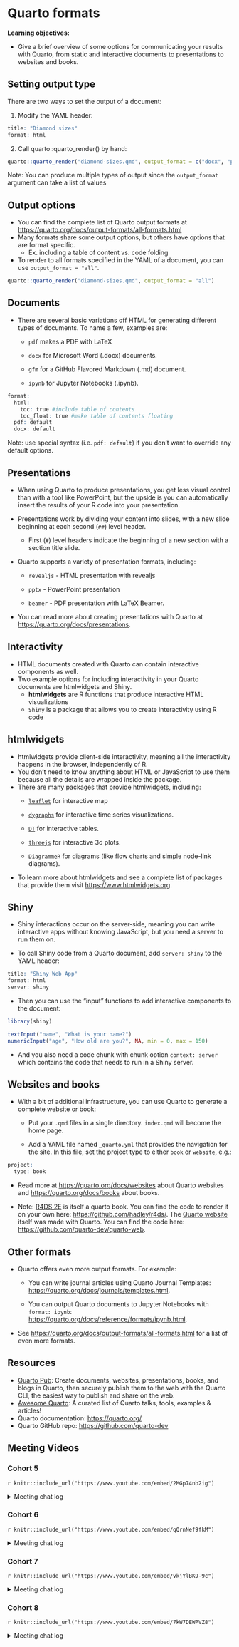 # Quarto formats

**Learning objectives:**

- Give a brief overview of some options for communicating your results with Quarto, from static and interactive documents to presentations to websites and books.


## Setting output type

There are two ways to set the output of a document:


1. Modify the YAML header:
```r
title: "Diamond sizes"
format: html
```

2. Call quarto::quarto_render() by hand:

```r

quarto::quarto_render("diamond-sizes.qmd", output_format = c("docx", "pdf"))
```

Note: You can  produce multiple types of output since the `output_format` argument can take a list of values

## Output options

- You can find the complete list of Quarto output formats at <https://quarto.org/docs/output-formats/all-formats.html>
- Many formats share some output options, but others have options that are format specific.
  - Ex. including a table of content vs. code folding
- To render to all formats specified in the YAML of a document, you can use `output_format = "all"`.

```r
quarto::quarto_render("diamond-sizes.qmd", output_format = "all")
```

## Documents

- There are several basic variations off HTML for generating different types of documents. To name a few, examples are:
  - `pdf` makes a PDF with LaTeX 

  - `docx` for Microsoft Word (.docx) documents.

  - `gfm` for a GitHub Flavored Markdown (.md) document.

  - `ipynb` for Jupyter Notebooks (.ipynb).


```r
format:
  html:
    toc: true #include table of contents
    toc_float: true #make table of contents floating 
  pdf: default
  docx: default
```

Note: use special syntax (i.e. `pdf: default`) if you don’t want to override any default options.

## Presentations

- When using Quarto to produce presentations, you get less visual control than with a tool like PowerPoint, but the upside is you can automatically insert the results of your R code into your presentation.
- Presentations work by dividing your content into slides, with a new slide beginning at each second (`##`) level header.
  - First (`#`) level headers indicate the beginning of a new section with a section title slide.
- Quarto supports a variety of presentation formats, including:

  - `revealjs` - HTML presentation with revealjs
  
  - `pptx` - PowerPoint presentation
  
  - `beamer` - PDF presentation with LaTeX Beamer.

- You can read more about creating presentations with Quarto at <https://quarto.org/docs/presentations>.

## Interactivity

- HTML documents created with Quarto can contain interactive components as well. 
- Two example options for including interactivity in your Quarto documents are htmlwidgets and Shiny.
  - **htmlwidgets** are R functions that produce interactive HTML visualizations
  - `Shiny` is a package that allows you to create interactivity using R code

## htmlwidgets

- htmlwidgets provide client-side interactivity, meaning all the interactivity happens in the browser, independently of R. 
- You don’t need to know anything about HTML or JavaScript to use them because all the details are wrapped inside the package.
- There are many packages that provide htmlwidgets, including:
  - [`leaflet`](https://rstudio.github.io/leaflet/) for interactive map
  - [`dygraphs`](https://rstudio.github.io/dygraphs) for interactive time series visualizations.
  
  - [`DT`](https://rstudio.github.io/DT/) for interactive tables.
  
  - [`threejs`](https://bwlewis.github.io/rthreejs) for interactive 3d plots.
  
  - [`DiagrammeR`](https://rich-iannone.github.io/DiagrammeR) for diagrams (like flow charts and simple node-link diagrams).

- To learn more about htmlwidgets and see a complete list of packages that provide them visit <https://www.htmlwidgets.org>.

## Shiny

- Shiny interactions occur on the server-side, meaning you can write interactive apps without knowing JavaScript, but you need a server to run them on. 

- To call Shiny code from a Quarto document, add `server: shiny` to the YAML header:
```r
title: "Shiny Web App"
format: html
server: shiny
```

- Then you can use the “input” functions to add interactive components to the document:

```r
library(shiny)

textInput("name", "What is your name?")
numericInput("age", "How old are you?", NA, min = 0, max = 150)
```

- And you also need a code chunk with chunk option `context: server` which contains the code that needs to run in a Shiny server.

## Websites and books

- With a bit of additional infrastructure, you can use Quarto to generate a complete website or book:

  - Put your `.qmd` files in a single directory. `index.qmd` will become the home page.
  
  - Add a YAML file named `_quarto.yml` that provides the navigation for the site. In this file, set the project type to either `book` or `website`, e.g.:
  
```r
project:
  type: book
```

- Read more at <https://quarto.org/docs/websites> about Quarto websites and <https://quarto.org/docs/books> about books.

- Note: [R4DS 2E](r4ds.hadley.nz) is itself a quarto book. You can find the code to render it on your own here: <https://github.com/hadley/r4ds/>. The [Quarto website](https://quarto.org/) itself was made with Quarto. You can find the code here: <https://github.com/quarto-dev/quarto-web>.

## Other formats

- Quarto offers even more output formats. For example:

  - You can write journal articles using Quarto Journal Templates: <https://quarto.org/docs/journals/templates.html>.
  
  - You can output Quarto documents to Jupyter Notebooks with `format: ipynb`: <https://quarto.org/docs/reference/formats/ipynb.html>.

- See <https://quarto.org/docs/output-formats/all-formats.html> for a list of even more formats.

## Resources

- [Quarto Pub](https://quartopub.com/): Create documents, websites, presentations, books, and blogs in Quarto, then securely publish them to the web with the Quarto CLI, the easiest way to publish and share on the web.
- [Awesome Quarto](https://github.com/mcanouil/awesome-quarto): A curated list of Quarto talks, tools, examples & articles! 
- Quarto documentation: <https://quarto.org/>
- Quarto GitHub repo: <https://github.com/quarto-dev>

## Meeting Videos

### Cohort 5

`r knitr::include_url("https://www.youtube.com/embed/2MGp74nb2ig")`

<details>
  <summary> Meeting chat log </summary>
  
```
00:10:00	Jon Harmon (jonthegeek):	bestbook.cool
00:11:26	Jon Harmon (jonthegeek):	https://podcast.bestbook.cool/
00:28:01	Jon Harmon (jonthegeek):	happygitwithr.com
00:30:59	Jon Harmon (jonthegeek):	Remind @Sandra Muroy to share the dlab GitHub stuff when this posts to our channel. There, I think that will tag you in the post!
00:32:44	Jon Harmon (jonthegeek):	xaringan
00:36:45	Jon Harmon (jonthegeek):	lol, it's just called {shinydashboard}
00:48:24	Becki R. (she/her):	I definitely need help with that!
00:53:08	Jon Harmon (jonthegeek):	It's been a while since we learned that!
2021-08-21: Chapter 6: Workflow: scripts: Ryan Metcalf
01:01:01	Jon Harmon (jonthegeek):	{pak} = updated package tracker
01:01:48	Jon Harmon (jonthegeek):	{targets}
01:03:00	Federica Gazzelloni:	library(pkgsnap)
01:04:15	Jon Harmon (jonthegeek):	devtools::install_version()
01:05:00	Jon Harmon (jonthegeek):	?remotes::install_version()
01:05:15	Jon Harmon (jonthegeek):	install_version("devtools", ">= 1.12.0, < 1.14")
01:07:07	Jon Harmon (jonthegeek):	https://github.com/MangoTheCat/pkgsnap
01:11:32	Jon Harmon (jonthegeek):	https://docs.ropensci.org/targets/
01:11:46	Jon Harmon (jonthegeek):	pkgdown
01:12:41	Jon Harmon (jonthegeek):	https://rsample.tidymodels.org/
01:13:21	Jon Harmon (jonthegeek):	https://pkgdown.r-lib.org/
01:13:32	Sandra Muroy:	https://github.com/dlab-berkeley/Bash-Git
```
</details>

### Cohort 6

`r knitr::include_url("https://www.youtube.com/embed/qQrnNef9fkM")`

<details>
  <summary> Meeting chat log </summary>
  
```
00:09:51	Marielena Soilemezidi:	http://www.thefunctionalart.com/p/instructors-guide.html
https://www.dropbox.com/s/gyqyz3hei7lhhmt/R_RESOURCES.txt?dl=0
https://exts.ggplot2.tidyverse.org/gallery/
00:26:20	Daniel:	underscore
00:26:32	Daniel:	It is called an “underscore”
00:42:17	Daniel:	I can’t see the screen anymore
00:43:00	Daniel:	All good now
00:44:57	Marielena Soilemezidi:	https://github.com/jrnold/ggthemes)
00:55:42	Daniel:	https://stackoverflow.com/questions/23957278/how-to-add-table-of-contents-in-rmarkdown
01:03:59	Daniel:	It’s fine, sorry my internet went off
01:04:17	Marielena Soilemezidi:	http://shiny.rstudio.com/.
01:05:04	Marielena Soilemezidi:	http://rmarkdown.rstudio.com/rmarkdown_websites.html.
01:07:21	Marielena Soilemezidi:	http://colinpurrington.com/tips/lab-notebooks
01:10:02	Marielena Soilemezidi:	https://quarto.org/
```
</details>


### Cohort 7

`r knitr::include_url("https://www.youtube.com/embed/vkjYlBK9-9c")`

<details>
<summary> Meeting chat log </summary>

```
00:08:34	Oluwafemi Oyedele:	We will start in 5 minute time!!!
00:14:37	Oluwafemi Oyedele:	start
00:52:30	Oluwafemi Oyedele:	https://github.com/quarto-dev/quarto-cli/tree/main/src/resources/formats/revealjs/themes
01:09:33	Oluwafemi Oyedele:	https://quarto.org/docs/journals/templates.html
01:10:52	Oluwafemi Oyedele:	stop
```
</details>


### Cohort 8

`r knitr::include_url("https://www.youtube.com/embed/7kW7DEWPVZ8")`

<details>
<summary> Meeting chat log </summary>

```
00:01:59	Shamsuddeen Muhammad:	start
00:10:33	Ahmed Mamdouh:	Im here
00:10:47	Ahmed Mamdouh:	The internet is so bad sorry
00:12:18	Ahmed Mamdouh:	Oh interesting
00:18:39	Ahmed Mamdouh:	It like packaging all dependencies
00:25:58	Ahmed Mamdouh:	Renv is like venv in python
00:29:57	Ahmed Mamdouh:	Yup
00:31:32	Ahmed Mamdouh:	Awesome
00:32:25	Shamsuddeen Muhammad:	stop
00:32:27	Ahmed Mamdouh:	Thanks alot man
00:32:50	Ahmed Mamdouh:	Bye
```
</details>
